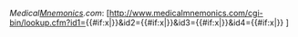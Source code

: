 ''Medical[[Mnemonic]]s.com'': [http://www.medicalmnemonics.com/cgi-bin/lookup.cfm?id1={{#if:x|{{{1}}}}}&id2={{#if:x|{{{2|}}}}}&id3={{#if:x|{{{3|}}}}}&id4={{#if:x|{{{4|}}}}} {{{1}}} {{{2|}}} {{{3|}}} {{{4|}}}]<noinclude>{{documentation|content=
== 用法==
{{tld|MedicalMnemonics|id}}

{{tld|MedicalMnemonics|id1|id2|id3|id4}}

For example
*{{tld|MedicalMnemonics|12}}
produces
*{{MedicalMnemonics|12}}

==參見==
*{{tl|Medical mnemonics}}

[[Category:医学外部资源模板]]

}}</noinclude>